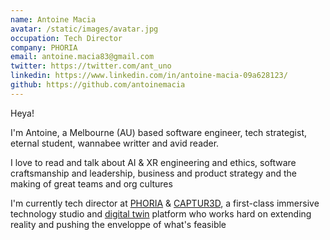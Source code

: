 ```yaml
---
name: Antoine Macia
avatar: /static/images/avatar.jpg
occupation: Tech Director
company: PHORIA
email: antoine.macia83@gmail.com
twitter: https://twitter.com/ant_uno
linkedin: https://www.linkedin.com/in/antoine-macia-09a628123/
github: https://github.com/antoinemacia
---
```


Heya!

I'm Antoine, a Melbourne (AU) based software engineer, tech strategist, eternal student, wannabee writter and avid reader.

I love to read and talk about AI & XR engineering and ethics, software craftsmanship and leadership, business and product strategy and the making of great teams and org cultures

I'm currently tech director at [PHORIA](https://www.phoria.com.au/) & [CAPTUR3D](https://captur3d.io/), a first-class immersive technology studio and [digital twin](https://en.wikipedia.org/wiki/Digital_twin) platform who works hard on extending reality and pushing the enveloppe of what's feasible

